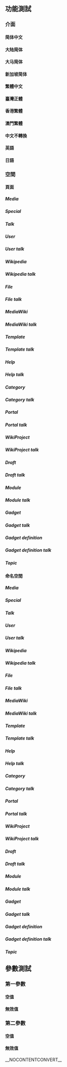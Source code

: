 == 功能測試 ==
=== 介面 ===
==== 简体中文 ====
{{Testcase table|debug=true
| 1 = zh-hans
| 2 = Module
| _template1 = Template:Namespace pagename
| _template2 = Template:Namespace pagename/sandbox
}}

==== 大陆简体 ====
{{Testcase table|debug=true
| 1 = zh-cn
| 2 = Module
| _template1 = Template:Namespace pagename
| _template2 = Template:Namespace pagename/sandbox
}}

==== 大马简体 ====
{{Testcase table|debug=true
| 1 = zh-my
| 2 = Module
| _template1 = Template:Namespace pagename
| _template2 = Template:Namespace pagename/sandbox
}}

==== 新加坡简体 ====
{{Testcase table|debug=true
| 1 = zh-sg
| 2 = Module
| _template1 = Template:Namespace pagename
| _template2 = Template:Namespace pagename/sandbox
}}

==== 繁體中文 ====
{{Testcase table|debug=true
| 1 = zh-hant
| 2 = Module
| _template1 = Template:Namespace pagename
| _template2 = Template:Namespace pagename/sandbox
}}

==== 臺灣正體 ====
{{Testcase table|debug=true
| 1 = zh-tw
| 2 = Module
| _template1 = Template:Namespace pagename
| _template2 = Template:Namespace pagename/sandbox
}}

==== 香港繁體 ====
{{Testcase table|debug=true
| 1 = zh-hk
| 2 = Module
| _template1 = Template:Namespace pagename
| _template2 = Template:Namespace pagename/sandbox
}}

==== 澳門繁體 ====
{{Testcase table|debug=true
| 1 = zh-mo
| 2 = Module
| _template1 = Template:Namespace pagename
| _template2 = Template:Namespace pagename/sandbox
}}

==== 中文不轉換 ====
{{Testcase table|debug=true
| 1 = zh
| 2 = Module
| _template1 = Template:Namespace pagename
| _template2 = Template:Namespace pagename/sandbox
}}

==== 英語 ====
{{Testcase table|debug=true
| 1 = en
| 2 = Module
| _template1 = Template:Namespace pagename
| _template2 = Template:Namespace pagename/sandbox
}}

==== 日語 ====
{{Testcase table|debug=true
| 1 = ja
| 2 = Module
| _template1 = Template:Namespace pagename
| _template2 = Template:Namespace pagename/sandbox
}}

=== 空間 ===
==== 頁面 ====
===== Media =====
{{Testcase table|debug=true
| 2 = {{ns:-2}}:Namespace pagename
| _template1 = Template:Namespace pagename
| _template2 = Template:Namespace pagename/sandbox
}}

===== Special =====
{{Testcase table|debug=true 
| 2 = {{ns:-1}}:Namespace pagename
| _template1 = Template:Namespace pagename
| _template2 = Template:Namespace pagename/sandbox
}}

=====  =====
{{Testcase table|debug=true 
| 2 = {{ns:0}}:Namespace pagename
| _template1 = Template:Namespace pagename
| _template2 = Template:Namespace pagename/sandbox
}}

===== Talk =====
{{Testcase table|debug=true
| 2 = {{ns:1}}:Namespace pagename
| _template1 = Template:Namespace pagename
| _template2 = Template:Namespace pagename/sandbox
}}

===== User =====
{{Testcase table|debug=true
| 2 = {{ns:2}}:Namespace pagename
| _template1 = Template:Namespace pagename
| _template2 = Template:Namespace pagename/sandbox
}}

===== User talk =====
{{Testcase table|debug=true
| 2 = {{ns:3}}:Namespace pagename
| _template1 = Template:Namespace pagename
| _template2 = Template:Namespace pagename/sandbox
}}

===== Wikipedia =====
{{Testcase table|debug=true
| 2 = {{ns:4}}:Namespace pagename
| _template1 = Template:Namespace pagename
| _template2 = Template:Namespace pagename/sandbox
}}

===== Wikipedia talk =====
{{Testcase table|debug=true
| 2 = {{ns:5}}:Namespace pagename
| _template1 = Template:Namespace pagename
| _template2 = Template:Namespace pagename/sandbox
}}

===== File =====
{{Testcase table|debug=true
| 2 = {{ns:6}}:Namespace pagename
| _template1 = Template:Namespace pagename
| _template2 = Template:Namespace pagename/sandbox
}}

===== File talk =====
{{Testcase table|debug=true
| 2 = {{ns:7}}:Namespace pagename
| _template1 = Template:Namespace pagename
| _template2 = Template:Namespace pagename/sandbox
}}

===== MediaWiki =====
{{Testcase table|debug=true
| 2 = {{ns:8}}:Namespace pagename
| _template1 = Template:Namespace pagename
| _template2 = Template:Namespace pagename/sandbox
}}

===== MediaWiki talk =====
{{Testcase table|debug=true
| 2 = {{ns:9}}:Namespace pagename
| _template1 = Template:Namespace pagename
| _template2 = Template:Namespace pagename/sandbox
}}

===== Template =====
{{Testcase table|debug=true
| 2 = {{ns:10}}:Namespace pagename
| _template1 = Template:Namespace pagename
| _template2 = Template:Namespace pagename/sandbox
}}

===== Template talk =====
{{Testcase table|debug=true
| 2 = {{ns:11}}:Namespace pagename
| _template1 = Template:Namespace pagename
| _template2 = Template:Namespace pagename/sandbox
}}

===== Help =====
{{Testcase table|debug=true
| 2 = {{ns:12}}:Namespace pagename
| _template1 = Template:Namespace pagename
| _template2 = Template:Namespace pagename/sandbox
}}

===== Help talk =====
{{Testcase table|debug=true
| 2 = {{ns:13}}:Namespace pagename
| _template1 = Template:Namespace pagename
| _template2 = Template:Namespace pagename/sandbox
}}

===== Category =====
{{Testcase table|debug=true
| 2 = {{ns:14}}:Namespace pagename
| _template1 = Template:Namespace pagename
| _template2 = Template:Namespace pagename/sandbox
}}

===== Category talk =====
{{Testcase table|debug=true
| 2 = {{ns:15}}:Namespace pagename
| _template1 = Template:Namespace pagename
| _template2 = Template:Namespace pagename/sandbox
}}

===== Portal =====
{{Testcase table|debug=true
| 2 = {{ns:100}}:Namespace pagename
| _template1 = Template:Namespace pagename
| _template2 = Template:Namespace pagename/sandbox
}}

===== Portal talk =====
{{Testcase table|debug=true
| 2 = {{ns:101}}:Namespace pagename
| _template1 = Template:Namespace pagename
| _template2 = Template:Namespace pagename/sandbox
}}

===== WikiProject =====
{{Testcase table|debug=true
| 2 = {{ns:102}}:Namespace pagename
| _template1 = Template:Namespace pagename
| _template2 = Template:Namespace pagename/sandbox
}}

===== WikiProject talk =====
{{Testcase table|debug=true
| 2 = {{ns:103}}:Namespace pagename
| _template1 = Template:Namespace pagename
| _template2 = Template:Namespace pagename/sandbox
}}

===== Draft =====
{{Testcase table|debug=true
| 2 = {{ns:118}}:Namespace pagename
| _template1 = Template:Namespace pagename
| _template2 = Template:Namespace pagename/sandbox
}}

===== Draft talk =====
{{Testcase table|debug=true
| 2 = {{ns:119}}:Namespace pagename
| _template1 = Template:Namespace pagename
| _template2 = Template:Namespace pagename/sandbox
}}

===== Module =====
{{Testcase table|debug=true
| 2 = {{ns:828}}:Namespace pagename
| _template1 = Template:Namespace pagename
| _template2 = Template:Namespace pagename/sandbox
}}

===== Module talk =====
{{Testcase table|debug=true
| 2 = {{ns:829}}:Namespace pagename
| _template1 = Template:Namespace pagename
| _template2 = Template:Namespace pagename/sandbox
}}

===== Gadget =====
{{Testcase table|debug=true
| 2 = {{ns:2300}}:Namespace pagename
| _template1 = Template:Namespace pagename
| _template2 = Template:Namespace pagename/sandbox
}}

===== Gadget talk =====
{{Testcase table|debug=true
| 2 = {{ns:2301}}:Namespace pagename
| _template1 = Template:Namespace pagename
| _template2 = Template:Namespace pagename/sandbox
}}

===== Gadget definition =====
{{Testcase table|debug=true
| 2 = {{ns:2302}}:Namespace pagename
| _template1 = Template:Namespace pagename
| _template2 = Template:Namespace pagename/sandbox
}}

===== Gadget definition talk =====
{{Testcase table|debug=true
| 2 = {{ns:2303}}:Namespace pagename
| _template1 = Template:Namespace pagename
| _template2 = Template:Namespace pagename/sandbox
}}

===== Topic =====
{{Testcase table|debug=true
| 2 = {{ns:2600}}:Namespace pagename
| _template1 = Template:Namespace pagename
| _template2 = Template:Namespace pagename/sandbox
}}

==== 命名空間 ====
===== Media =====
{{Testcase table|debug=true
| 2 = {{ns:-2}}
| _template1 = Template:Namespace pagename
| _template2 = Template:Namespace pagename/sandbox
}}

===== Special =====
{{Testcase table|debug=true 
| 2 = {{ns:-1}}
| _template1 = Template:Namespace pagename
| _template2 = Template:Namespace pagename/sandbox
}}

=====  =====
{{Testcase table|debug=true 
| 2 = {{ns:0}}
| _template1 = Template:Namespace pagename
| _template2 = Template:Namespace pagename/sandbox
}}

===== Talk =====
{{Testcase table|debug=true
| 2 = {{ns:1}}
| _template1 = Template:Namespace pagename
| _template2 = Template:Namespace pagename/sandbox
}}

===== User =====
{{Testcase table|debug=true
| 2 = {{ns:2}}
| _template1 = Template:Namespace pagename
| _template2 = Template:Namespace pagename/sandbox
}}

===== User talk =====
{{Testcase table|debug=true
| 2 = {{ns:3}}
| _template1 = Template:Namespace pagename
| _template2 = Template:Namespace pagename/sandbox
}}

===== Wikipedia =====
{{Testcase table|debug=true
| 2 = {{ns:4}}
| _template1 = Template:Namespace pagename
| _template2 = Template:Namespace pagename/sandbox
}}

===== Wikipedia talk =====
{{Testcase table|debug=true
| 2 = {{ns:5}}
| _template1 = Template:Namespace pagename
| _template2 = Template:Namespace pagename/sandbox
}}

===== File =====
{{Testcase table|debug=true
| 2 = {{ns:6}}
| _template1 = Template:Namespace pagename
| _template2 = Template:Namespace pagename/sandbox
}}

===== File talk =====
{{Testcase table|debug=true
| 2 = {{ns:7}}
| _template1 = Template:Namespace pagename
| _template2 = Template:Namespace pagename/sandbox
}}

===== MediaWiki =====
{{Testcase table|debug=true
| 2 = {{ns:8}}
| _template1 = Template:Namespace pagename
| _template2 = Template:Namespace pagename/sandbox
}}

===== MediaWiki talk =====
{{Testcase table|debug=true
| 2 = {{ns:9}}
| _template1 = Template:Namespace pagename
| _template2 = Template:Namespace pagename/sandbox
}}

===== Template =====
{{Testcase table|debug=true
| 2 = {{ns:10}}
| _template1 = Template:Namespace pagename
| _template2 = Template:Namespace pagename/sandbox
}}

===== Template talk =====
{{Testcase table|debug=true
| 2 = {{ns:11}}
| _template1 = Template:Namespace pagename
| _template2 = Template:Namespace pagename/sandbox
}}

===== Help =====
{{Testcase table|debug=true
| 2 = {{ns:12}}
| _template1 = Template:Namespace pagename
| _template2 = Template:Namespace pagename/sandbox
}}

===== Help talk =====
{{Testcase table|debug=true
| 2 = {{ns:13}}
| _template1 = Template:Namespace pagename
| _template2 = Template:Namespace pagename/sandbox
}}

===== Category =====
{{Testcase table|debug=true
| 2 = {{ns:14}}
| _template1 = Template:Namespace pagename
| _template2 = Template:Namespace pagename/sandbox
}}

===== Category talk =====
{{Testcase table|debug=true
| 2 = {{ns:15}}
| _template1 = Template:Namespace pagename
| _template2 = Template:Namespace pagename/sandbox
}}

===== Portal =====
{{Testcase table|debug=true
| 2 = {{ns:100}}
| _template1 = Template:Namespace pagename
| _template2 = Template:Namespace pagename/sandbox
}}

===== Portal talk =====
{{Testcase table|debug=true
| 2 = {{ns:101}}
| _template1 = Template:Namespace pagename
| _template2 = Template:Namespace pagename/sandbox
}}

===== WikiProject =====
{{Testcase table|debug=true
| 2 = {{ns:102}}
| _template1 = Template:Namespace pagename
| _template2 = Template:Namespace pagename/sandbox
}}

===== WikiProject talk =====
{{Testcase table|debug=true
| 2 = {{ns:103}}
| _template1 = Template:Namespace pagename
| _template2 = Template:Namespace pagename/sandbox
}}

===== Draft =====
{{Testcase table|debug=true
| 2 = {{ns:118}}
| _template1 = Template:Namespace pagename
| _template2 = Template:Namespace pagename/sandbox
}}

===== Draft talk =====
{{Testcase table|debug=true
| 2 = {{ns:119}}
| _template1 = Template:Namespace pagename
| _template2 = Template:Namespace pagename/sandbox
}}

===== Module =====
{{Testcase table|debug=true
| 2 = {{ns:828}}
| _template1 = Template:Namespace pagename
| _template2 = Template:Namespace pagename/sandbox
}}

===== Module talk =====
{{Testcase table|debug=true
| 2 = {{ns:829}}
| _template1 = Template:Namespace pagename
| _template2 = Template:Namespace pagename/sandbox
}}

===== Gadget =====
{{Testcase table|debug=true
| 2 = {{ns:2300}}
| _template1 = Template:Namespace pagename
| _template2 = Template:Namespace pagename/sandbox
}}

===== Gadget talk =====
{{Testcase table|debug=true
| 2 = {{ns:2301}}
| _template1 = Template:Namespace pagename
| _template2 = Template:Namespace pagename/sandbox
}}

===== Gadget definition =====
{{Testcase table|debug=true
| 2 = {{ns:2302}}
| _template1 = Template:Namespace pagename
| _template2 = Template:Namespace pagename/sandbox
}}

===== Gadget definition talk =====
{{Testcase table|debug=true
| 2 = {{ns:2303}}
| _template1 = Template:Namespace pagename
| _template2 = Template:Namespace pagename/sandbox
}}

===== Topic =====
{{Testcase table|debug=true
| 2 = {{ns:2600}}
| _template1 = Template:Namespace pagename
| _template2 = Template:Namespace pagename/sandbox
}}

== 參數測試 ==
=== 第一參數 ===
==== 空值 ====
{{Testcase table|debug=true
| 1 = 
| _template1 = Template:Namespace pagename
| _template2 = Template:Namespace pagename/sandbox
}}

==== 無效值 ====
{{Testcase table|debug=true
| 1 = Error
| _template1 = Template:Namespace pagename
| _template2 = Template:Namespace pagename/sandbox
}}

=== 第二參數 ===
==== 空值 ====
{{Testcase table|debug=true
| 2 = 
| _template1 = Template:Namespace pagename
| _template2 = Template:Namespace pagename/sandbox
}}

==== 無效值 ====
{{Testcase table|debug=true
| 2 = Error
| _template1 = Template:Namespace pagename
| _template2 = Template:Namespace pagename/sandbox
}}<noinclude>
__NOCONTENTCONVERT__</noinclude>